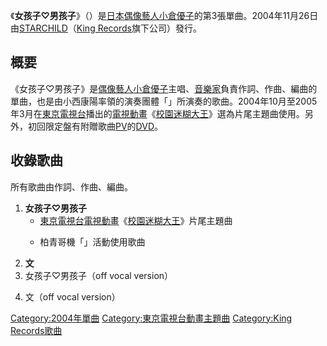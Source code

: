{{Unreferenced|time=2017-03-15T08:22:09+00:00}}
{{Infobox Single
| Name           = 女孩子♡男孩子<br /><small>（{{lang|ja|オンナのコ♡オトコのコ}}）</small>
| Artist         = [[小倉優子|小倉優子]]
| Album          = 
| A-side         = 
| B-side         = {{lang|ja|恋の呪}}文{{lang|ja|はパパピプパ}}
| Released       = 2004年11月26日
| Format         = 
| Recorded       = 
| Genre          = [[日本流行音樂|J-POP]]
| Length         = 13分06秒
| Label          = [[STARCHILD|STARCHILD]]（[[國王唱片|King Records]]）
| Writer         = {{link-ja|小西康陽|小西康陽}}
| Producer       = 
| Certification  = 
| Chart position = * 第20名（[[Oricon公信榜|Oricon]]）
| Last single    = {{link-ja|永遠ラブリン(∂▽＜)/|永遠ラブリン(∂▽＜)/}}<br />（2004年）
| This single    = '''女孩子♡男孩子'''<br />（2004年）
| Next single    = {{lang|ja|帰ってきたケロッ}}！{{lang|ja|とマーチ}}<br />（2007年）
}}
《'''女孩子♡男孩子'''》（{{lang-ja|オンナのコ♡オトコのコ}}）是[[日本|日本]][[日本偶像|偶像藝人]][[小倉優子|小倉優子]]的第3張單曲。2004年11月26日由[[STARCHILD|STARCHILD]]（[[國王唱片|King Records]]旗下公司）發行。

== 概要 ==
《女孩子♡男孩子》是[[日本偶像|偶像藝人]][[小倉優子|小倉優子]]主唱、[[音樂家|音樂家]]{{link-ja|小西康陽|小西康陽}}負責作詞、作曲、編曲的單曲，也是由小西康陽率領的演奏團體「{{link-ja|PIZZICATO FIVE|ピチカート・ファイヴ}}」所演奏的歌曲。2004年10月至2005年3月在[[東京電視台|東京電視台]]播出的[[電視動畫|電視動畫]]《[[校園迷糊大王|校園迷糊大王]]》選為片尾主題曲使用。另外，初回限定盤有附贈歌曲[[音樂錄影帶|PV]]的[[DVD|DVD]]。

== 收錄歌曲 ==
所有歌曲由{{link-ja|小西康陽|小西康陽}}作詞、作曲、編曲。
# '''女孩子♡男孩子'''
#* [[東京電視台|東京電視台]][[電視動畫|電視動畫]]《[[校園迷糊大王|校園迷糊大王]]》片尾主題曲
#* {{link-ja|京樂產業.|京楽産業.}}柏青哥機「{{link-ja|CRぱちんこアバンギャルド|CRぱちんこアバンギャルド}}」活動使用歌曲
# '''{{lang|ja|恋の呪}}文{{lang|ja|はパパピプパ}}'''
# 女孩子♡男孩子（off vocal version）
# {{lang|ja|恋の呪}}文{{lang|ja|はパパピプパ}}（off vocal version）

{{single-stub}}
{{DEFAULTSORT:Onna no ko Otoko no ko}}
[[Category:2004年單曲|Category:2004年單曲]]
[[Category:東京電視台動畫主題曲|Category:東京電視台動畫主題曲]]
[[Category:King_Records歌曲|Category:King Records歌曲]]